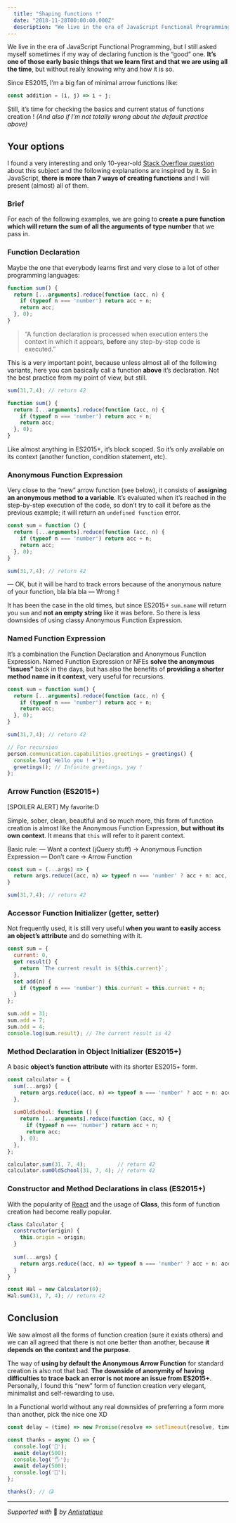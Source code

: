 ```yaml
---
  title: "Shaping functions !"
  date: "2018-11-28T00:00:00.000Z"
  description: "We live in the era of JavaScript Functional Programming, but I still asked myself sometimes if my way of declaring function is the “good” one.  It’s one of those early basic things that we learn first and that we are using all the time, but without really knowing why and how it is so."
---
```



We live in the era of JavaScript Functional Programming, but I still asked myself sometimes if my way of declaring function is the “good” one.  **It’s one of those early basic things that we learn first and that we are using all the time**, but without really knowing why and how it is so.

Since ES2015, I’m a big fan of minimal arrow functions like:
```js
const addition = (i, j) => i + j;
```

Still, it’s time for checking the basics and current status of functions creation ! *(And also if I’m not totally wrong about the default practice above)*

## Your options
I found a very interesting and only 10-year-old [Stack Overflow question](https://stackoverflow.com/questions/336859/var-functionname-function-vs-function-functionname)  about this subject and the following explanations are inspired by it. So in JavaScript, **there is more than 7 ways of creating functions** and I will present (almost) all of them.

### Brief
For each of the following examples, we are going to **create a pure function which will return the sum of all the arguments of type number** that we pass in.

### Function Declaration
Maybe the one that everybody learns first and very close to a lot of other programming languages:

```js
function sum() {
  return [...arguments].reduce(function (acc, n) {
    if (typeof n === 'number') return acc + n;
    return acc;
  }, 0);
}
```

> “A function declaration is processed when execution enters the context in which it appears, **before** any step-by-step code is executed.”

This is a very important point, because unless almost all of the following variants, here you can basically call a function **above** it’s declaration. Not the best practice from my point of view, but still.

```js
sum(31,7,4); // return 42

function sum() {
  return [...arguments].reduce(function (acc, n) {
    if (typeof n === 'number') return acc + n;
    return acc;
  }, 0);
}
``` 

Like almost anything in ES2015+, it’s block scoped. So it’s only available on its context (another function, condition statement, etc).

### Anonymous Function Expression
Very close to the “new” arrow function (see below), it consists of **assigning an anonymous method to a variable**. It’s evaluated when it’s reached in the step-by-step execution of the code, so don’t try to call it before as the previous example; it will return an `undefined function` error. 

```js
const sum = function () {
  return [...arguments].reduce(function (acc, n) {
    if (typeof n === 'number') return acc + n;
    return acc;
  }, 0);
}

sum(31,7,4); // return 42
``` 

— OK, but it will be hard to track errors because of the anonymous nature of your function, bla bla bla
— Wrong !

It has been the case in the old times, but since ES2015+ `sum.name` will return you `sum` and **not an empty string** like it was before. So there is less downsides of using classy Anonymous  Function Expression.

### Named Function Expression
It’s a combination the Function Declaration and Anonymous Function Expression. Named Function Expression or NFEs **solve the anonymous “issues”** back in the days, but has also the benefits of **providing a shorter method name in it context**, very useful for recursions.

```js
const sum = function sum() {
  return [...arguments].reduce(function (acc, n) {
    if (typeof n === 'number') return acc + n;
    return acc;
  }, 0);
}

sum(31,7,4); // return 42

// For recursion
person.communication.capabilities.greetings = greetings() {
  console.log('Hello you ! ❤️');
  greetings(); // Infinite greetings, yay !
};
``` 


### Arrow Function (ES2015+)
[SPOILER ALERT] My favorite:D

Simple, sober, clean, beautiful and so much more, this form of function creation is almost like the Anonymous Function Expression, **but without its own context**. It means that `this` will refer to it parent context.

Basic rule:
— Want a context (jQuery stuff) -> Anonymous Function Expression
— Don’t care -> Arrow Function

```js
const sum = (...args) => {
  return args.reduce((acc, n) => typeof n === 'number' ? acc + n: acc, 0);
}

sum(31,7,4); // return 42
```

### Accessor Function Initializer (getter, setter)
Not frequently used, it is still very useful **when you want to easily access an object’s attribute** and do something with it.

```js
const sum = {
  current: 0,
  get result() {
    return `The current result is ${this.current}`;
  },
  set add(n) {
    if (typeof n === 'number') this.current = this.current + n;
  }
};

sum.add = 31;
sum.add = 7;
sum.add = 4;
console.log(sum.result); // The current result is 42
```


### Method Declaration in Object Initializer (ES2015+)
A basic **object’s function attribute** with its shorter ES2015+ form.

```js
const calculator = {  
  sum(...args) {
    return args.reduce((acc, n) => typeof n === 'number' ? acc + n: acc, 0);
  },
  
  sumOldSchool: function () {
    return [...arguments].reduce(function (acc, n) {
      if (typeof n === 'number') return acc + n;
      return acc;
    }, 0);
  },  
};

calculator.sum(31, 7, 4);          // return 42
calculator.sumOldSchool(31, 7, 4); // return 42
```

### Constructor and Method Declarations in class (ES2015+)
With the popularity of [React](https://reactjs.org/) and the usage of **Class**, this form of function creation had become really popular.

```js
class Calculator {
  constructor(origin) {
    this.origin = origin;
  }
  
  sum(...args) {
    return args.reduce((acc, n) => typeof n === 'number' ? acc + n: acc, this.origin);
  }
}

const Hal = new Calculator(0);
Hal.sum(31, 7, 4); // return 42
```


## Conclusion
We saw almost all the forms of function creation (sure it exists others) and we can all agreed that there is not one better than another, because **it depends on the context and the purpose**.

The way of **using by default the Anonymous Arrow Function** for standard creation is also not that bad. **The downside of anonymity of having difficulties to trace back an error is not more an issue from ES2015+**. Personally, I found this “new” form of function creation very elegant, minimalist and self-rewarding to use.

In a Functional world without any real downsides of preferring a form more than another, pick the nice one XD

```js
const delay = (time) => new Promise(resolve => setTimeout(resolve, time));

const thanks = async () => {
  console.log('👊');  
  await delay(500);
  console.log('🖐️');
  await delay(500);
  console.log('🎤');
};

thanks(); // 😘
```

---

*Supported with* 💛 *by [Antistatique](https://antistatique.net)*

